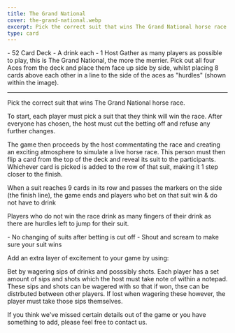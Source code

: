 ```yaml
---
title: The Grand National
cover: the-grand-national.webp
excerpt: Pick the correct suit that wins The Grand National horse race.
type: card
---
```


<GameHero
  cover="/BeerGoggleGames/images/the-grand-national.webp"
  alt="The Grand National"
/>

<GameSection title="Equipment" icon="/BeerGoggleGames/images/liquor.webp">
-   52 Card Deck
-   A drink each
-   1 Host
</GameSection>

<GameSection title="Setup" icon="/BeerGoggleGames/images/settings.webp">
Gather as many players as possible to play, this is The Grand National, the more the merrier. Pick out all four Aces from the deck and place them face up side by side, whilst placing 8 cards above each other in a line to the side of the aces as "hurdles" (shown within the image).

* * *
</GameSection>

<GameSection title="Aim of the Game" icon="/BeerGoggleGames/images/target.webp">
<p>Pick the correct suit that wins The Grand National horse race.</p>
</GameSection>

<GameSection title="How to Play" icon="/BeerGoggleGames/images/question.webp">
To start, each player must pick a suit that they think will win the race. After everyone has chosen, the host must cut the betting off and refuse any further changes.

The game then proceeds by the host commentating the race and creating an exciting atmosphere to simulate a live horse race. This person must then flip a card from the top of the deck and reveal its suit to the participants. Whichever card is picked is added to the row of that suit, making it 1 step closer to the finish.

When a suit reaches 9 cards in its row and passes the markers on the side (the finish line), the game ends and players who bet on that suit win & do not have to drink

Players who do not win the race drink as many fingers of their drink as there are hurdles left to jump for their suit.
</GameSection>

<GameSection title="Rules" icon="/BeerGoggleGames/images/rules.webp">
-   No changing of suits after betting is cut off
-   Shout and scream to make sure your suit wins
</GameSection>

<GameSection title="Special Edition" icon="/BeerGoggleGames/images/special.webp">
<p>Add an extra layer of excitement to your game by using:</p>
</GameSection>

<GameSection title="**Wagers**" icon="/BeerGoggleGames/images/question.webp">
<p>Bet by wagering sips of drinks and posssibly shots. Each player has a set amount of sips and shots which the host must take note of within a notepad. These sips and shots can be wagered with so that if won, thse can be distrbuted between other players. If lost when wagering these however, the player must take those sips themselves.</p>
</GameSection>

<ShareButtons title="The Grand National" />

<FeedbackCard>
<p>If you think we've missed certain details out of the game or you have something to add, please feel free to contact us.</p>
</FeedbackCard>
